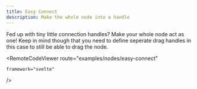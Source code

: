 ```yaml
---
title: Easy Connect
description: Make the whole node into a handle
---
```




<ExampleLayout>
  Fed up with tiny little connection handles? Make your whole node act as one!
  Keep in mind though that you need to define seperate drag handles in this case
  to still be able to drag the node.

  <RemoteCodeViewer
    route="examples/nodes/easy-connect"
    
    framework="svelte"
  />
</ExampleLayout>
